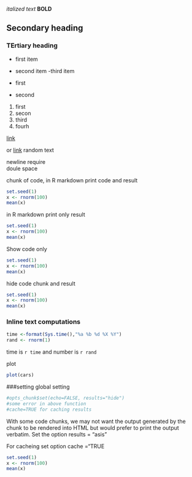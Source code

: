 *italized text*
**BOLD**

## Secondary heading
### TErtiary heading

- first item
- second item
-third item

* first
* second

1. first
2. secon
3. third
5. fourh

[link](www.google.com)

or [link][1] random text

[1]: www.google.com "link"

newline require   
doule space


chunk of code, in R markdown print code and result
```r
set.seed(1)
x <- rnorm(100)
mean(x)
```

 in R markdown print only result
```r
set.seed(1)
x <- rnorm(100)
mean(x)
```

Show code only
```r
set.seed(1)
x <- rnorm(100)
mean(x)
```

 hide code chunk and result
```r
set.seed(1)
x <- rnorm(100)
mean(x)
```

### Inline text computations
```r
time <-format(Sys.time(),"%a %b %d %X %Y")
rand <- rnorm(1)
```
time is `r time` and number is `r rand`

plot
```r
plot(cars)
```

###setting global setting
```r
#opts_chunk$set(echo=FALSE, results="hide")
#some error in above function
#cache=TRUE for caching results
```

 With some code chunks, we may not want the output generated by the chunk to be rendered into HTML but would prefer to print the output verbatim.
Set the option results = “asis”

For cacheing set option cache ="TRUE

```r
set.seed(1)
x <- rnorm(100)
mean(x)
```